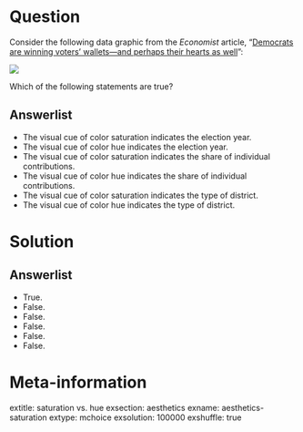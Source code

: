 Question
========

Consider the following data graphic from the *Economist* article, "[Democrats are winning voters’ wallets—and perhaps their hearts as well](hhttps://www.economist.com/graphic-detail/2018/10/17/democrats-are-winning-voters-wallets-and-perhaps-their-hearts-as-well)":

![](https://www.economist.com/img/b/1000/534/90/sites/default/files/20181020_WOC443_0.png)

Which of the following statements are true? 

Answerlist
----------
* The visual cue of color saturation indicates the election year.
* The visual cue of color hue indicates the election year. 
* The visual cue of color saturation indicates the share of individual contributions.
* The visual cue of color hue indicates the share of individual contributions.
* The visual cue of color saturation indicates the type of district.
* The visual cue of color hue indicates the type of district.


Solution
========

Answerlist
----------
* True.
* False.
* False.
* False.
* False.
* False.

Meta-information
================
extitle: saturation vs. hue
exsection: aesthetics
exname: aesthetics-saturation
extype: mchoice
exsolution: 100000
exshuffle: true
